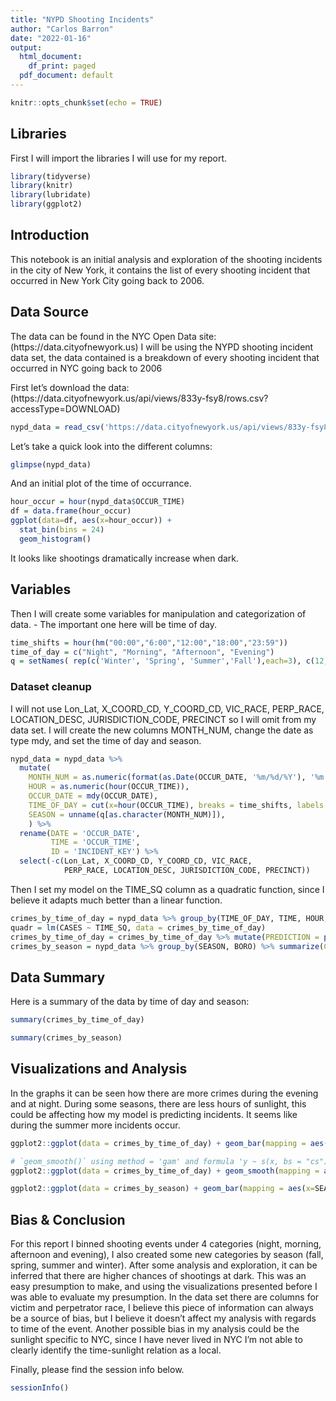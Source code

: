 ```yaml
---
title: "NYPD Shooting Incidents"
author: "Carlos Barron"
date: "2022-01-16"
output:
  html_document:
    df_print: paged
  pdf_document: default
---
```


```r
knitr::opts_chunk$set(echo = TRUE)
```

## Libraries
First I will import the libraries I will use for my report.
```r
library(tidyverse)
library(knitr)
library(lubridate)
library(ggplot2)
```

## Introduction
This notebook is an initial analysis and exploration of the shooting incidents in the city of New York,  it contains the list of every shooting incident that occurred in New York City going back to 2006. 


## Data Source
The data can be found in the NYC Open Data site: (https://data.cityofnewyork.us)
I will be using the NYPD shooting incident data set, the data contained is a breakdown of every shooting incident that occurred in NYC going back to 2006

First let's download the data: (https://data.cityofnewyork.us/api/views/833y-fsy8/rows.csv?accessType=DOWNLOAD)
```r
nypd_data = read_csv('https://data.cityofnewyork.us/api/views/833y-fsy8/rows.csv?accessType=DOWNLOAD')

```

Let's take a quick look into the different columns:
```r
glimpse(nypd_data)
```

And an initial plot of the time of occurrance.
```r
hour_occur = hour(nypd_data$OCCUR_TIME)
df = data.frame(hour_occur)
ggplot(data=df, aes(x=hour_occur)) +
  stat_bin(bins = 24)
  geom_histogram()
```
It looks like shootings dramatically increase when dark.

##  Variables
Then I will create some variables for manipulation and categorization of data.
- The important one here will be time of day.
```r
time_shifts = hour(hm("00:00","6:00","12:00","18:00","23:59"))
time_of_day = c("Night", "Morning", "Afternoon", "Evening")
q = setNames( rep(c('Winter', 'Spring', 'Summer','Fall'),each=3), c(12,1:11))
```

### Dataset cleanup
I will not use Lon_Lat, X_COORD_CD, Y_COORD_CD, VIC_RACE, PERP_RACE, LOCATION_DESC, JURISDICTION_CODE, PRECINCT so I will omit from my data set. I will create the new columns MONTH_NUM, change the date as type mdy, and set the time of day and season.

```r
nypd_data = nypd_data %>%
  mutate(
    MONTH_NUM = as.numeric(format(as.Date(OCCUR_DATE, '%m/%d/%Y'), '%m')),
    HOUR = as.numeric(hour(OCCUR_TIME)),
    OCCUR_DATE = mdy(OCCUR_DATE),
    TIME_OF_DAY = cut(x=hour(OCCUR_TIME), breaks = time_shifts, labels = time_of_day, include.lowest=TRUE),
    SEASON = unname(q[as.character(MONTH_NUM)]),
    ) %>%
  rename(DATE = 'OCCUR_DATE',
         TIME = 'OCCUR_TIME',
         ID = 'INCIDENT_KEY') %>%
  select(-c(Lon_Lat, X_COORD_CD, Y_COORD_CD, VIC_RACE, 
            PERP_RACE, LOCATION_DESC, JURISDICTION_CODE, PRECINCT))
```
Then I set my model on the TIME_SQ column as a quadratic function, since I believe it adapts much better than a linear function.
```r
crimes_by_time_of_day = nypd_data %>% group_by(TIME_OF_DAY, TIME, HOUR, BORO, SEASON) %>% summarize(CASES = sum(Latitude/Latitude), MURDERS = sum(STATISTICAL_MURDER_FLAG), TIME_SQ = (((HOUR-11)^2)/8)+2) %>% select(TIME_OF_DAY, TIME, BORO, CASES, MURDERS, TIME_SQ, HOUR, SEASON)  %>% ungroup()
quadr = lm(CASES ~ TIME_SQ, data = crimes_by_time_of_day)
crimes_by_time_of_day = crimes_by_time_of_day %>% mutate(PREDICTION = predict(quadr))
crimes_by_season = nypd_data %>% group_by(SEASON, BORO) %>% summarize(CASES = sum(Latitude/Latitude), MURDERS = sum(STATISTICAL_MURDER_FLAG)) %>% select(SEASON,BORO, CASES, MURDERS) %>% ungroup()
```
## Data Summary
Here is a summary of the data by time of day and season:
```r
summary(crimes_by_time_of_day)
```

```r
summary(crimes_by_season)
```
## Visualizations and Analysis
In the graphs it can be seen how there are more crimes during the evening and at night. During some seasons, there are less hours of sunlight, this could be affecting how my model is predicting incidents. It seems like during the summer more incidents occur.

```r
ggplot2::ggplot(data = crimes_by_time_of_day) + geom_bar(mapping = aes(x=TIME_OF_DAY, y=MURDERS, fill=BORO), stat='identity')
```

```r
# `geom_smooth()` using method = 'gam' and formula 'y ~ s(x, bs = "cs")'
ggplot2::ggplot(data = crimes_by_time_of_day) + geom_smooth(mapping = aes(x=HOUR, y=CASES)) + geom_point(aes(x=HOUR, y=PREDICTION), color='red') +facet_wrap(~ SEASON)
```

```r
ggplot2::ggplot(data = crimes_by_season) + geom_bar(mapping = aes(x=SEASON, y=MURDERS, fill=BORO), stat='identity')
```


## Bias & Conclusion
For this report I binned shooting events under 4 categories (night, morning, afternoon and evening), I also created some new categories by season (fall, spring, summer and winter). After some analysis and exploration, it can be inferred that there are higher chances of shootings at dark. This was an easy presumption to make, and using the visualizations presented before I was able to evaluate my presumption. In the data set there are columns for victim and perpetrator race, I believe this piece of information can always be a source of bias, but I believe it doesn't affect my analysis with regards to time of the event. Another possible bias in my analysis could be the sunlight specific to NYC, since I have never lived in NYC I'm not able to clearly identify the time-sunlight relation as a local.

Finally, please find the session info below.
```r
sessionInfo()
```
